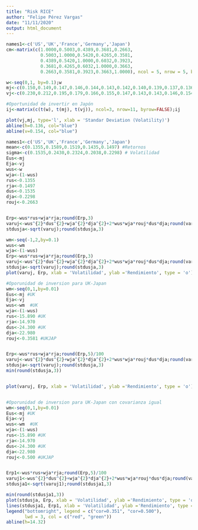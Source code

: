 ---
title: "Risk RICE"
author: "Felipe Pérez Vargas"
date: "11/11/2020"
output: html_document
---



```{r}

names1<-c('US','UK','France','Germany','Japan')
cm<-matrix(c(1.0000,0.5003,0.4389,0.3681,0.2663,
             0.5003,1.0000,0.5420,0.4265,0.3581,
             0.4389,0.5420,1.0000,0.6032,0.3923,
             0.3681,0.4265,0.6032,1.0000,0.3663,
             0.2663,0.3581,0.3923,0.3663,1.0000), ncol = 5, nrow = 5, byrow=TRUE);cm #Matriz de correlación

w<-seq(0,1, by=0.1);w
mj<-c(0.150,0.149,0.147,0.146,0.144,0.143,0.142,0.140,0.139,0.137,0.136)
vj<-c(0.230,0.212,0.195,0.179,0.166,0.155,0.147,0.143,0.143,0.146,0.154)

#Oportunidad de invertir en Japón
ij<-matrix(c(t(w), t(mj), t(vj)), ncol=3, nrow=11, byrow=FALSE);ij

plot(vj,mj, type='l', xlab = 'Standar Deviation (Volatility)')
abline(h=0.136, col="blue")
abline(v=0.154, col="blue")

names1<-c('US','UK','France','Germany','Japan')
mean<-c(0.1355,0.1589,0.1519,0.1435,0.1497) #Retornos 
sigma<-c(0.1535,0.2430,0.2324,0.2038,0.2298) # Volatilidad
Eus<-mj
Eja<-vj
wus<-w
wja<-(1-wus)  
rus<-0.1355
rja<-0.1497
dus<-0.1535
dja<-0.2298
rouj<-0.2663


Erp<-wus*rus+wja*rja;round(Erp,3)
varuj<-wus^{2}*dus^{2}+wja^{2}*dja^{2}+2*wus*wja*rouj*dus*dja;round(varuj,3)
stdusja<-sqrt(varuj);round(stdusja,3)

wm<-seq(-1,2,by=0.1)
wus<-wm
wja<-(1-wus)  
Erp<-wus*rus+wja*rja;round(Erp,3)
varuj<-wus^{2}*dus^{2}+wja^{2}*dja^{2}+2*wus*wja*rouj*dus*dja;round(varuj,3)
stdusja<-sqrt(varuj);round(stdusja,3)
plot(varuj, Erp, xlab = 'Volatilidad', ylab ='Rendimiento', type = 'o')

#Oporunidad de inversion para UK-Japan
wm<-seq(0,1,by=0.01)
Eus<-mj #UK
Eja<-vj
wus<-wm  #UK
wja<-(1-wus)  
rus<-15.890 #UK
rja<-14.970
dus<-24.300 #UK
dja<-22.980
rouj<-0.3581 #UKJAP


Erp<-wus*rus+wja*rja;round(Erp,5)/100
varuj<-wus^{2}*dus^{2}+wja^{2}*dja^{2}+2*wus*wja*rouj*dus*dja;round(varuj,3)
stdusja<-sqrt(varuj);round(stdusja,3)
min(round(stdusja,3))


plot(varuj, Erp, xlab = 'Volatilidad', ylab ='Rendimiento', type = 'o')


#Oporunidad de inversion para UK-Japan con covarianza igual
wm<-seq(0,1,by=0.01)
Eus<-mj #UK
Eja<-vj
wus<-wm  #UK
wja<-(1-wus)  
rus<-15.890 #UK
rja<-14.970
dus<-24.300 #UK
dja<-22.980
rouj<-0.500 #UKJAP


Erp1<-wus*rus+wja*rja;round(Erp,5)/100
varuj1<-wus^{2}*dus^{2}+wja^{2}*dja^{2}+2*wus*wja*rouj*dus*dja;round(varuj,3)
stdusja1<-sqrt(varuj1);round(stdusja1,3)

min(round(stdusja1,3))
plot(stdusja, Erp, xlab = 'Volatilidad', ylab ='Rendimiento', type = 'o', col='red')
lines(stdusja1, Erp1, xlab = 'Volatilidad', ylab ='Rendimiento', type = 'o', col='green')
legend("bottomright", legend = c("cor=0.351", "cor=0.500"),
       lwd = 3, col = c("red", "green"))
abline(h=14.32)


```






